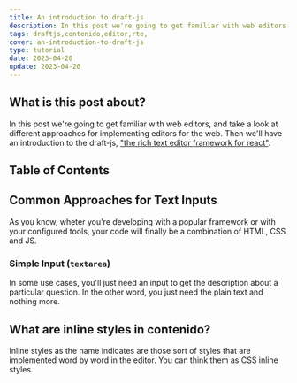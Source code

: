 ```yaml
---
title: An introduction to draft-js
description: In this post we're going to get familiar with web editors, and take a look at different approaches for implementing editors for the web.
tags: draftjs,contenido,editor,rte,
cover: an-introduction-to-draft-js
type: tutorial
date: 2023-04-20
update: 2023-04-20
---
```


## What is this post about?

In this post we're going to get familiar with web editors, and take a look at different approaches
for implementing editors for the web. Then we'll have an introduction to the draft-js, ["the rich text
editor framework for react"](https://draftjs.org/).

## Table of Contents

## Common Approaches for Text Inputs

As you know, wheter you're developing with a popular framework or with your configured tools, your code
will finally be a combination of HTML, CSS and JS.

### Simple Input (`textarea`)

In some use cases, you'll just need an input to get the description about a particular question. In the
other word, you just need the plain text and nothing more.

## What are inline styles in contenido?

Inline styles as the name indicates are those sort of styles that are implemented word by word
in the editor. You can think them as CSS inline styles.

